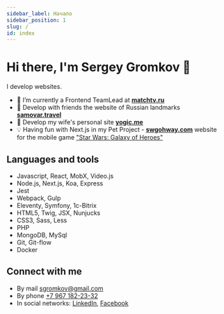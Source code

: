 ```yaml
---
sidebar_label: Начало
sidebar_position: 1
slug: /
id: index
---
```


# Hi there, I'm Sergey Gromkov 👋

I develop websites.

- 👔 I’m currently a Frontend TeamLead at **[matchtv.ru](https://matchtv.ru)**
- 👯 Develop with friends the website of&nbsp;Russian landmarks **[samovar.travel](https://samovar.travel)**
- 🌹 Develop my wife's personal site **[yogic.me](https://github.com/sgromkov/yogic.me)**
- 💡 Having fun with Next.js in my Pet Project - **[swgohway.com](https://github.com/sgromkov/swgoh)** website for the mobile game ["Star Wars: Galaxy of Heroes"](https://www.ea.com/ru-ru/games/starwars/galaxy-of-heroes)

## Languages and tools

- Javascript, React, MobX, Video.js
- Node.js, Next.js, Koa, Express
- Jest
- Webpack, Gulp
- Eleventy, Symfony, 1c-Bitrix
- HTML5, Twig, JSX, Nunjucks
- CSS3, Sass, Less
- PHP
- MongoDB, MySql
- Git, Git-flow
- Docker

## Connect with me
* By mail [sgromkov@gmail.com](mailto:sgromkov@gmail.com)
* By phone [+7 967 182-23-32](tel:+79671822332)
* In social networks: [LinkedIn](https://ru.linkedin.com/in/sgromkov), [Facebook](https://www.facebook.com/sgromkov)
